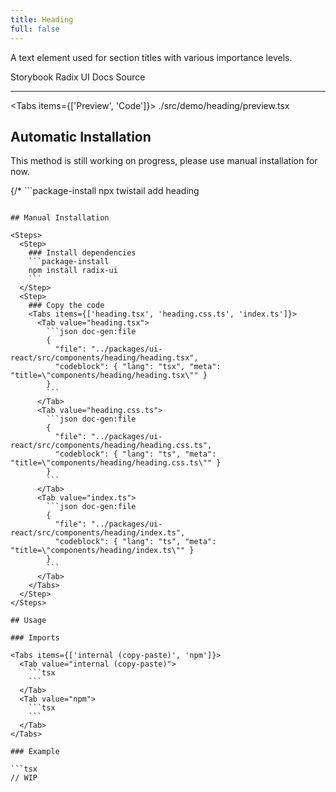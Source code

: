 ```yaml
---
title: Heading
full: false
---
```


A text element used for section titles with various importance levels.

<Badges>
  <BadgeLink href="https://storybook.twistail.com/?path=/docs/base-components-heading--docs" external>
    Storybook
  </BadgeLink>
  <BadgeLink href="https://www.radix-ui.com/primitives/docs/utilities/slot" external>
    Radix UI Docs
  </BadgeLink>
  <BadgeLink href="https://github.com/riipandi/twistail/tree/main/packages/ui-react/src/components/heading" external>
    Source
  </BadgeLink>
</Badges>

---


<Tabs items={['Preview', 'Code']}>
  <Tab value="Preview" className="rounded-b-xl flex min-h-44 flex-wrap items-center justify-center gap-4 py-20 not-prose">
    <Demo />
  </Tab>
  <Tab value="Code">
    <include cwd lang="tsx">./src/demo/heading/preview.tsx</include>
  </Tab>
</Tabs>

## Automatic Installation

<Callout type='warn'>
  This method is still working on progress, please use manual installation for now.
</Callout>

{/* ```package-install
npx twistail add heading
``` */}

## Manual Installation

<Steps>
  <Step>
    ### Install dependencies
    ```package-install
    npm install radix-ui
    ```
  </Step>
  <Step>
    ### Copy the code
    <Tabs items={['heading.tsx', 'heading.css.ts', 'index.ts']}>
      <Tab value="heading.tsx">
        ```json doc-gen:file
        {
          "file": "../packages/ui-react/src/components/heading/heading.tsx",
          "codeblock": { "lang": "tsx", "meta": "title=\"components/heading/heading.tsx\"" }
        }
        ```
      </Tab>
      <Tab value="heading.css.ts">
        ```json doc-gen:file
        {
          "file": "../packages/ui-react/src/components/heading/heading.css.ts",
          "codeblock": { "lang": "ts", "meta": "title=\"components/heading/heading.css.ts\"" }
        }
        ```
      </Tab>
      <Tab value="index.ts">
        ```json doc-gen:file
        {
          "file": "../packages/ui-react/src/components/heading/index.ts",
          "codeblock": { "lang": "ts", "meta": "title=\"components/heading/index.ts\"" }
        }
        ```
      </Tab>
    </Tabs>
  </Step>
</Steps>

## Usage

### Imports

<Tabs items={['internal (copy-paste)', 'npm']}>
  <Tab value="internal (copy-paste)">
    ```tsx
    ```
  </Tab>
  <Tab value="npm">
    ```tsx
    ```
  </Tab>
</Tabs>

### Example

```tsx
// WIP
```
